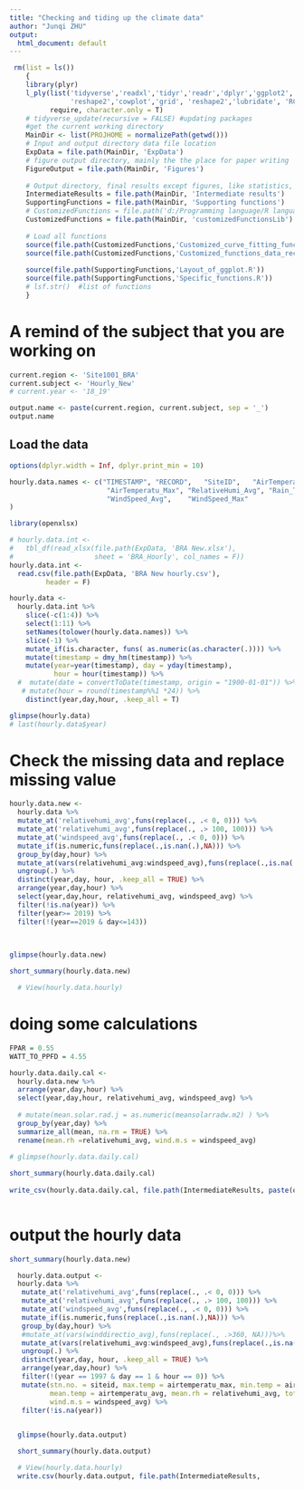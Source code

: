 ---
title: "Checking and tiding up the climate data"
author: "Junqi ZHU"
output:
  html_document: default
---

```{r, warning=FALSE, echo=FALSE, tidy=TRUE, error=FALSE, message=FALSE}
 rm(list = ls())
    {
    library(plyr)
    l_ply(list('tidyverse','readxl','tidyr','readr','dplyr','ggplot2','broom','ggthemes','plotly','purrr',
               'reshape2','cowplot','grid', 'reshape2','lubridate', 'RColorBrewer', 'datacheck'), 
          require, character.only = T)
    # tidyverse_update(recursive = FALSE) #updating packages
    #get the current working directory
    MainDir <- list(PROJHOME = normalizePath(getwd()))
    # Input and output directory data file location
    ExpData = file.path(MainDir, 'ExpData')
    # figure output directory, mainly the the place for paper writing 
    FigureOutput = file.path(MainDir, 'Figures')
    
    # Output directory, final results except figures, like statistics, and intermediate data set
    IntermediateResults = file.path(MainDir, 'Intermediate results')  
    SupportingFunctions = file.path(MainDir, 'Supporting functions')
    # CustomizedFunctions = file.path('d:/Programming language/R language/Customized function library/')
    CustomizedFunctions = file.path(MainDir, 'customizedFunctionsLib')
    
    # Load all functions
    source(file.path(CustomizedFunctions,'Customized_curve_fitting_functions.R'))
    source(file.path(CustomizedFunctions,'Customized_functions_data_reconstruction.R'))
    
    source(file.path(SupportingFunctions,'Layout_of_ggplot.R'))
    source(file.path(SupportingFunctions,'Specific_functions.R'))
    # lsf.str()  #list of functions
    } 
```

# A remind of the subject that you are working on
```{r}
current.region <- 'Site1001_BRA'
current.subject <- 'Hourly_New'
# current.year <- '18_19'

output.name <- paste(current.region, current.subject, sep = '_')
output.name

```

## Load the data
```{r, warning=FALSE, echo=FALSE, error=FALSE, message=FALSE}
options(dplyr.width = Inf, dplyr.print_min = 10)

hourly.data.names <- c("TIMESTAMP",	"RECORD",	"SiteID",	"AirTemperatu_Avg",	"AirTemperatu_Min",	
                        "AirTemperatu_Max", "RelativeHumi_Avg", "Rain_Tot",	"Wetness_Avg",
                        "WindSpeed_Avg",	"WindSpeed_Max"
)

library(openxlsx)

# hourly.data.int <- 
#   tbl_df(read_xlsx(file.path(ExpData, 'BRA New.xlsx'), 
#                    sheet = 'BRA_Hourly', col_names = F)) 
hourly.data.int <- 
  read.csv(file.path(ExpData, 'BRA New hourly.csv'), 
         header = F) 

hourly.data <-   
  hourly.data.int %>% 
    slice(-c(1:4)) %>% 
    select(1:11) %>% 
    setNames(tolower(hourly.data.names)) %>% 
    slice(-1) %>% 
    mutate_if(is.character, funs( as.numeric(as.character(.)))) %>%
    mutate(timestamp = dmy_hm(timestamp)) %>%  
    mutate(year=year(timestamp), day = yday(timestamp), 
           hour = hour(timestamp)) %>% 
  #  mutate(date = convertToDate(timestamp, origin = "1900-01-01")) %>% 
   # mutate(hour = round(timestamp%%1 *24)) %>% 
    distinct(year,day,hour, .keep_all = T)

glimpse(hourly.data)
# last(hourly.data$year)

```

# Check the missing data and replace missing value
```{r, fig.width=15, fig.height=25,echo=FALSE}
 

hourly.data.new <- 
  hourly.data %>% 
  mutate_at('relativehumi_avg',funs(replace(., .< 0, 0))) %>% 
  mutate_at('relativehumi_avg',funs(replace(., .> 100, 100))) %>%   
  mutate_at('windspeed_avg',funs(replace(., .< 0, 0))) %>% 
  mutate_if(is.numeric,funs(replace(.,is.nan(.),NA))) %>% 
  group_by(day,hour) %>%
  mutate_at(vars(relativehumi_avg:windspeed_avg),funs(replace(.,is.na(.),mean(.,na.rm=TRUE))))%>%
  ungroup(.) %>% 
  distinct(year,day, hour, .keep_all = TRUE) %>% 
  arrange(year,day,hour) %>% 
  select(year,day,hour, relativehumi_avg, windspeed_avg) %>% 
  filter(!is.na(year)) %>% 
  filter(year>= 2019) %>% 
  filter(!(year==2019 & day<=143))
  
   

glimpse(hourly.data.new)

short_summary(hourly.data.new)  

  # View(hourly.data.hourly)
```


# doing some calculations
```{r, fig.width=15, fig.height=25,echo=FALSE}
 
FPAR = 0.55
WATT_TO_PPFD = 4.55

hourly.data.daily.cal <-
  hourly.data.new %>% 
  arrange(year,day,hour) %>% 
  select(year,day,hour, relativehumi_avg, windspeed_avg) %>% 
  
  # mutate(mean.solar.rad.j = as.numeric(meansolarradw.m2) ) %>% 
  group_by(year,day) %>% 
  summarize_all(mean, na.rm = TRUE) %>% 
  rename(mean.rh =relativehumi_avg, wind.m.s = windspeed_avg)
  
# glimpse(hourly.data.daily.cal)

short_summary(hourly.data.daily.cal)  
     
write_csv(hourly.data.daily.cal, file.path(IntermediateResults, paste(output.name, '.daily.cal.csv',sep = '')))
  
```
# output the hourly data
```{r, echo=FALSE}
 
short_summary(hourly.data.new)

  hourly.data.output <- 
  hourly.data %>% 
   mutate_at('relativehumi_avg',funs(replace(., .< 0, 0))) %>% 
   mutate_at('relativehumi_avg',funs(replace(., .> 100, 100))) %>%   
   mutate_at('windspeed_avg',funs(replace(., .< 0, 0))) %>% 
   mutate_if(is.numeric,funs(replace(.,is.nan(.),NA))) %>% 
   group_by(day,hour) %>%
   #mutate_at(vars(winddirectio_avg),funs(replace(., .>360, NA)))%>%
   mutate_at(vars(relativehumi_avg:windspeed_avg),funs(replace(.,is.na(.),mean(.,na.rm=TRUE))))%>%
   ungroup(.) %>% 
   distinct(year,day, hour, .keep_all = TRUE) %>% 
   arrange(year,day,hour) %>% 
   filter(!(year == 1997 & day == 1 & hour == 0)) %>% 
   mutate(stn.no. = siteid, max.temp = airtemperatu_max, min.temp = airtemperatu_min, 
          mean.temp = airtemperatu_avg, mean.rh = relativehumi_avg, total.rain = rain_tot,
          wind.m.s = windspeed_avg) %>%  
   filter(!is.na(year))
   

  glimpse(hourly.data.output)

  short_summary(hourly.data.output)  

  # View(hourly.data.hourly)
  write.csv(hourly.data.output, file.path(IntermediateResults,                        paste(output.name, '.csv',sep = '')))
```